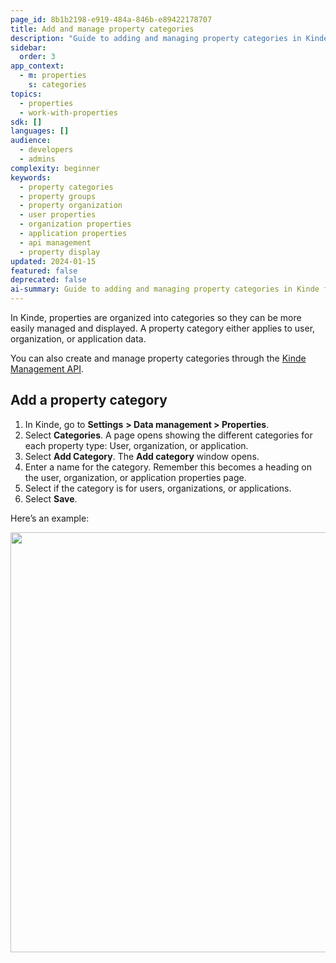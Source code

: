 ```yaml
---
page_id: 8b1b2198-e919-484a-846b-e89422178707
title: Add and manage property categories
description: "Guide to adding and managing property categories in Kinde for organizing user, organization, and application properties for better display and management"
sidebar:
  order: 3
app_context:
  - m: properties
    s: categories
topics:
  - properties
  - work-with-properties
sdk: []
languages: []
audience:
  - developers
  - admins
complexity: beginner
keywords:
  - property categories
  - property groups
  - property organization
  - user properties
  - organization properties
  - application properties
  - api management
  - property display
updated: 2024-01-15
featured: false
deprecated: false
ai-summary: Guide to adding and managing property categories in Kinde for organizing user, organization, and application properties for better display and management.
---
```


In Kinde, properties are organized into categories so they can be more easily managed and displayed. A property category either applies to user, organization, or application data.

You can also create and manage property categories through the [Kinde Management API](/kinde-apis/management#tag/property-categories).

## Add a property category

1. In Kinde, go to **Settings** **> Data management > Properties**.
2. Select **Categories**. A page opens showing the different categories for each property type: User, organization, or application.
3. Select **Add Category**. The **Add category** window opens.
4. Enter a name for the category. Remember this becomes a heading on the user, organization, or application properties page.
5. Select if the category is for users, organizations, or applications.
6. Select **Save**.

Here’s an example:

<img
  src="https://imagedelivery.net/skPPZTHzSlcslvHjesZQcQ/8250f7ea-f6a2-4c47-2e40-a824ef4f4800/public
  alt="
  width="672px"
  height="auto"
  fetchpriority="low"
  loading="lazy"
  decoding="async"
/>
